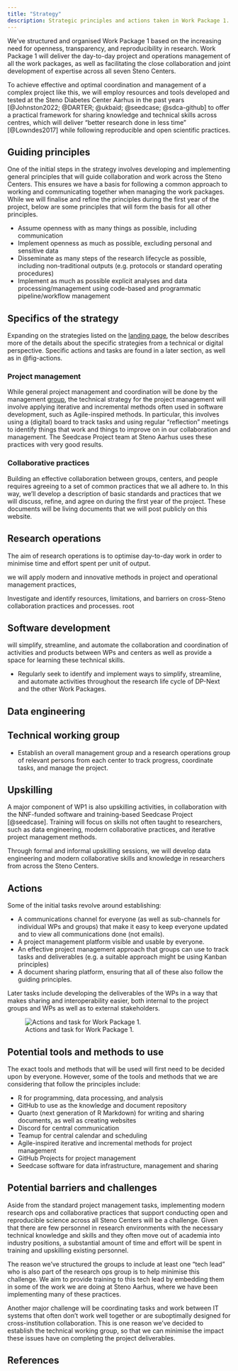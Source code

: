 ```yaml
---
title: "Strategy"
description: Strategic principles and actions taken in Work Package 1.
---
```


We've structured and organised Work Package 1 based on the
increasing need for openness, transparency, and reproducibility in
research. Work Package 1 will deliver the day-to-day project and operations
management of all the work packages, as well as facilitating the close
collaboration and joint development of expertise across all seven Steno
Centers.

To achieve effective and optimal coordination and management of
a complex project like this, we will employ resources and
tools developed and tested at the Steno Diabetes Center Aarhus in the past years [@Johnston2022;
@DARTER; @ukbaid; @seedcase; @sdca-github] to offer a practical
framework for sharing knowledge and technical skills across centres,
which will deliver "better research done in less time" [@Lowndes2017]
while following reproducible and open scientific practices.

## Guiding principles

One of the initial steps in the strategy involves developing and
implementing general principles that will guide collaboration and work
across the Steno Centers. This ensures we have a basis for following a
common approach to working and communicating together when managing the
work packages. While we will finalise and refine the principles during the first
year of the project, below are some principles that will form the basis
for all other principles.

-   Assume openness with as many things as possible, including
    communication
-   Implement openness as much as possible, excluding personal and
    sensitive data
-   Disseminate as many steps of the research lifecycle as possible,
    including non-traditional outputs (e.g. protocols or standard
    operating procedures)
-   Implement as much as possible explicit analyses and data
    processing/management using code-based and programmatic
    pipeline/workflow management

## Specifics of the strategy

Expanding on the strategies listed on the [landing page](index.qmd),
the below describes more of the details about the specific strategies from a technical or digital perspective.
Specific actions and tasks are found in a later section, as well as in @fig-actions.

### Project management

While general project management and coordination will be done by the
management [group](groups.qmd), the technical strategy for the project
management will involve applying iterative and incremental methods
often used in software development, such as Agile-inspired methods. In
particular, this involves using a (digital) board to track tasks and
using regular "reflection" meetings to identify things that work
and things to improve on in our collaboration and management. The
Seedcase Project team at Steno Aarhus uses these practices with
very good results.

### Collaborative practices

Building an effective collaboration between groups, centers, and people
requires agreeing to a set of common practices that we all adhere to.
In this way, we'll develop a description of basic standards and practices
that we will discuss, refine, and agree on during the first year of the project.
These documents will be living documents that we will post publicly on
this website.

## Research operations

The aim of research operations is to optimise day-to-day work in order
to minimise time and effort spent per unit of output.

we will apply modern and innovative methods
in project and operational management practices,


Investigate and identify resources, limitations, and barriers on
cross-Steno collaboration practices and processes.
root

## Software development

will simplify,
streamline, and automate the collaboration and coordination of
activities and products between WPs and centers as well as provide a
space for learning these technical skills.

- Regularly seek to identify and implement ways to simplify, streamline,
and automate activities throughout the research life cycle of DP-Next and
the other Work Packages.

## Data engineering

## Technical working group

-   Establish an overall management group and a research operations
    group of relevant persons from each center to track progress,
    coordinate tasks, and manage the project.


## Upskilling

A major component of WP1 is also upskilling activities, in collaboration
with the NNF-funded software and training-based Seedcase Project
[@seedcase]. Training will focus on skills not often taught to
researchers, such as data engineering, modern collaborative practices,
and iterative project management methods.

Through
formal and informal upskilling sessions, we will develop data
engineering and modern collaborative skills and knowledge in researchers
from across the Steno Centers.

## Actions

Some of
the initial tasks revolve around establishing:

- A communications channel
for everyone (as well as sub-channels for individual WPs and groups)
that make it easy to keep everyone updated and to view all
communications done (not emails).
- A project management platform visible
and usable by everyone.
- An effective project management approach that
groups can use to track tasks and deliverables (e.g. a suitable approach
might be using Kanban principles)
- A document sharing platform,
ensuring that all of these also follow the guiding principles.

Later
tasks include developing the deliverables of the WPs in a way that makes
sharing and interoperability easier, both internal to the project groups
and WPs as well as to external stakeholders.

![Actions and task for Work Package 1.](images/actions.svg){#fig-actions}

## Potential tools and methods to use

The exact tools and methods that will be used will first need to be
decided upon by everyone. However, some of the tools and methods that we
are considering that follow the principles include:

-   R for programming, data processing, and analysis
-   GitHub to use as the knowledge and document repository
-   Quarto (next generation of R Markdown) for writing and sharing
    documents, as well as creating websites
-   Discord for central communication
-   Teamup for central calendar and scheduling
-   Agile-inspired iterative and incremental methods for project management
-   GitHub Projects for project management
-   Seedcase software for data infrastructure, management and sharing

## Potential barriers and challenges

Aside from the standard project management tasks, implementing modern
research ops and collaborative practices that support conducting open
and reproducible science across all Steno Centers will be a challenge.
Given that there are few personnel in research environments with the necessary
technical knowledge and skills and they often move out of academia
into industry positions, a substantial amount of time and effort will be
spent in training and upskilling existing personnel.

The reason we’ve
structured the groups to include at least one “tech lead” who is also
part of the research ops group is to help minimise this challenge. We
aim to provide training to this tech lead by embedding them in some of
the work we are doing at Steno Aarhus, where we have been implementing
many of these practices.

Another major challenge will be coordinating tasks and work between IT
systems that often don’t work well together or are suboptimally designed
for cross-institution collaboration. This is one reason we've decided to
establish the technical working group, so that we can minimise the impact these
issues have on completing the project deliverables.

## References
